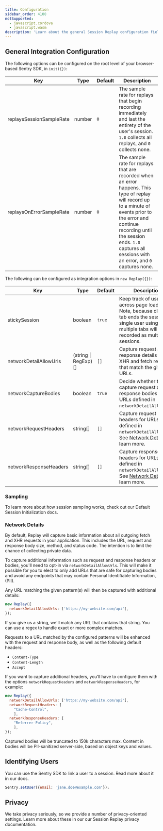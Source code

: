```yaml
---
title: Configuration
sidebar_order: 4100
notSupported:
  - javascript.cordova
  - javascript.wasm
description: 'Learn about the general Session Replay configuration fields.'
---
```


<Include name="beta-note-session-replay.mdx" />

## General Integration Configuration

The following options can be configured on the root level of your browser-based Sentry SDK, in `init({})`:

| Key                      | Type   | Default | Description                                                                                                                                                                                                                                                       |
| ------------------------ | ------ | ------- | ----------------------------------------------------------------------------------------------------------------------------------------------------------------------------------------------------------------------------------------------------------------- |
| replaysSessionSampleRate | number | `0`     | The sample rate for replays that begin recording immediately and last the entirety of the user's session. `1.0` collects all replays, and `0` collects none.                                                                                                      |
| replaysOnErrorSampleRate | number | `0`     | The sample rate for replays that are recorded when an error happens. This type of replay will record up to a minute of events prior to the error and continue recording until the session ends. `1.0` captures all sessions with an error, and `0` captures none. |

The following can be configured as integration options in `new Replay({})`:

| Key                    | Type                 | Default | Description                                                                                                                                                   |
| ---------------------- | -------------------- | ------- | ------------------------------------------------------------------------------------------------------------------------------------------------------------- |
| stickySession          | boolean              | `true`  | Keep track of users across page loads. Note, because closing a tab ends the session, a single user using multiple tabs will be recorded as multiple sessions. |
| networkDetailAllowUrls | (string \| RegExp)[] | `[]`    | Capture request and response details for XHR and fetch requests that match the given URLs.                                                                    |
| networkCaptureBodies   | boolean              | `true`  | Decide whether to capture request and response bodies for URLs defined in `networkDetailAllowUrls`.                                                           |
| networkRequestHeaders  | string[]             | `[]`    | Capture request headers for URLs defined in `networkDetailAllowUrls`. See [Network Details](#network-details) to learn more.                                                                               |
| networkResponseHeaders | string[]             | `[]`    | Capture response headers for URLs defined in `networkDetailAllowUrls`. See [Network Details](#network-details) to learn more.                                                                              |

### Sampling

To learn more about how session sampling works, check out our <PlatformLink to="/session-replay/understanding-sessions/#default-session-initialization">Default Session Initialization</PlatformLink> docs.

### Network Details

By default, Replay will capture basic information about all outgoing fetch and XHR requests in your application. This includes the URL, request and response body size, method, and status code. The intention is to limit the chance of collecting private data.

To capture additional information such as request and response headers or bodies, you'll need to opt-in via `networkDetailAllowUrls`. This will make it possible for you to elect to only add URLs that are safe for capturing bodies and avoid any endpoints that may contain Personal Identifiable Information, (PII).

Any URL matching the given pattern(s) will then be captured with additional details:

```javascript
new Replay({
  networkDetailAllowUrls: ['https://my-website.com/api'],
});
```

If you give us a string, we'll match any URL that contains that string. You can use a regex to handle exact or more complex matches.

Requests to a URL matched by the configured patterns will be enhanced with the request and response body, as well as the following default headers:

* `Content-Type`
* `Content-Length`
* `Accept`

If you want to capture additional headers, you'll have to configure them with the options `networkRequestHeaders` and `networkResponseHeaders`, for example:

```javascript
new Replay({
  networkDetailAllowUrls: ['https://my-website.com/api'],
  networkRequestHeaders: [
    "Cache-Control",
    ],
  networkResponseHeaders: [
    "Referrer-Policy",
    ],
});
```

<Note>
  Captured bodies will be truncated to 150k characters max. Content in
  bodies will be PII-sanitized server-side, based on object keys and values.
</Note>

## Identifying Users

You can use the Sentry SDK to link a user to a session. Read more about it in our <PlatformLink to="/enriching-events/identify-user">docs</PlatformLink>.

```javascript
Sentry.setUser({email: 'jane.doe@example.com'});
```

## Privacy

We take privacy seriously, so we provide a number of privacy-oriented settings. Learn more about these in our our <PlatformLink to="/session-replay/privacy/#privacy-configuration">Session Replay privacy documentation</PlatformLink>.
